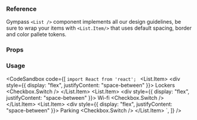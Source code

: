 ### Reference

Gympass `<List />` component implements all our design guidelines, be sure to wrap your items with `<List.Item/>` that uses default spacing, border and color pallete tokens.

### Props

<PropsTable component="List" />

### Usage

<CodeSandbox
  code={[
    `import React from 'react';
    `<List>
      <List.Item>
        <div style={{ display: "flex", justifyContent: "space-between" }}>
          <span>Lockers</span> <Checkbox.Switch />
        </div>
      </List.Item>
      <List.Item>
        <div style={{ display: "flex", justifyContent: "space-between" }}>
          <span>Wi-fi</span> <Checkbox.Switch />
        </div>
      </List.Item>
      <List.Item>
        <div style={{ display: "flex", justifyContent: "space-between" }}>
          <span>Parking</span> <Checkbox.Switch />
        </div>
      </List.Item>
    </List>`,
  ]}
/>
